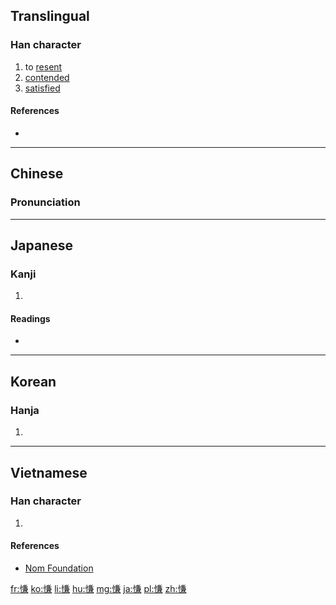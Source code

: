 ==Translingual==

===Han character===
{{Han char|rn=61|rad=心|as=10|sn=13|four=98037|canj=PTXC|ids=⿰忄兼}}

# to [[resent]]
# [[contended]]
# [[satisfied]]

====References====
* {{Han ref|kx=0398.020|dkj=11051|dj=0737.030|hdz=42339.040|uh=614A|ud=24906|bh=DD67|bd=56679}}

----

==Chinese==
{{zh-forms}}

===Pronunciation===
{{zh-pron
|m=qiàn
|c=him3,hip3
|mc=y
|oc=y
|ma=
|cat=v
}}

----

==Japanese==

===Kanji===
{{ja-kanji|grade=|rs=心10}}

# {{defn|lang=ja|sort=心10}}

====Readings====
* {{ja-readings|on=[[けん]] (ken), [[きょう]] (kyō)|kun=[[うらむ]] (uramu), [[あきたりる]] (akitariru)}}

----

==Korean==

===Hanja===
{{ko-hanja|hangeul=[[겸]], [[협]]|eumhun=|rv=gyeom, hyeop|mr=kyŏm, hyŏp|y=kyem, hyep}}

# {{defn|lang=ko|sort=心10}}

----

==Vietnamese==

===Han character===
{{vi-readings|rs=心10| hanviet = khiểm}}

# {{defn|lang=vi|sort=心10}}

====References====
*[http://nomfoundation.org/common/nom_details.php?codepoint=614a Nom Foundation]

[[fr:慊]]
[[ko:慊]]
[[li:慊]]
[[hu:慊]]
[[mg:慊]]
[[ja:慊]]
[[pl:慊]]
[[zh:慊]]